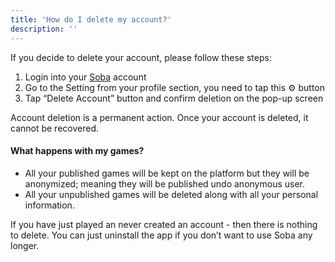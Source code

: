 ```yaml
---
title: 'How do I delete my account?'
description: ''
---
```


If you decide to delete your account, please follow these steps:

1. Login into your [Soba](https://wiki.soba.xyz/getting-started/getting-started/multi-platform) account
2. Go to the Setting from your profile section, you need to tap this ⚙️ button
3. Tap “Delete Account” button and confirm deletion on the pop-up screen

Account deletion is a permanent action. Once your account is deleted, it cannot be recovered.

#### What happens with my games? 

- All your published games will be kept on the platform but they will be anonymized; meaning they will be published undo anonymous user.
- All your unpublished games will be deleted along with all your personal information.

If you have just played an never created an account - then there is nothing to delete. You can just uninstall the app if you don’t want to use Soba any longer.
